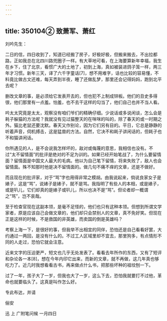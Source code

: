 ```yaml
---
---
---
```

title: 350104② 致萧军、萧红
---




刘吟先生：

二日的信，四日收到了，知道已经搬了房子，好极好极，但搬来搬去，不出拉都路，正如我总在北四川路兜圈子一样。有大草地可看，在上海要算新年幸福，我生在乡下，住了北京，看惯广大的土地了，初到上海，真如被装进鸽子笼一样，两三年才习惯。新年三天，译了六千字童话[7]，想不用难字，话也比较的容易懂，不料竟比做古文还难，每天弄到半夜，睡了还做乱梦，那里还会记得妈妈，跑到北平去呢？

删改文章的事，是必须给它发表开去的，但也犯不上制成锌板。他们的丑史多得很，他们那里有一点羞。怕羞，也不去干这样的勾当了，他们自己也并不当人看。

吟太太究竟是太太，观察没有咱们爷们的精确仔细。少说话或多说闲谈，怎么会是耗子躲猫的方法呢？我就没有见过猫整天的在咪咪的叫的，除了春天的或一时期之外。猫比老鼠还要沈默。春天又作别论，因为它们另有目的。平日，它总是静静的听着声音，伺机搏击，这是猛兽的方法。自然，它决不和耗子讲闲话的，但耗子也不和猫讲闲话。

你所遇见的人，是不会说我怎样坏的，敌对或侮蔑的意思，我相信也没有。不过“太不留情面”的批评是绝对的不足为训的。如果已经开始笔战了，为什么要留情面？留情面是中国文人最大的毛病。他以为自己笔下留情，将来失败了，敌人也会留情面。殊不知那时他是决不留情面的。做几句不痛不痒的文章，还是不做好。

而且现在的批评家，对于“骂”字也用得非常之模胡。由我说起来，倘说良家女子是婊子，这是“骂”，说婊子是婊子，就不是骂。我指明了有些人的本相，或是婊子，或是叭儿，它们却真的是婊子或叭儿，所以也决不是“骂”。但论者却一概谓之“骂”，岂不哀哉。

至于检查官现在这副本领，是毫不足怪的，他们也只有这种本领。但想到所谓文学家者，原是应该自己会做文章的，他们却只会禁别人的文章，真不免好笑。但现在正是这样的时候，不是救国的非英雄，而卖国的倒是英雄吗？

考察上海一下，是很好的事，但我举不出相宜的同伴，恐怕还是自己看看好罢，大约通过一两回，是没有什么的。不过工人区域里却不宜去，那里狗多，有点情形不同的人走过，恐怕它就会注意。

近来文字的压迫更严，短文也几乎无处发表了。看看去年所作的东西，又有了短评和杂论各一本[8]，想在今年内印它出来，而新的文章，就不再做，这几年真也够吃力了。近几时我想看看古书，再来做点什么书，把那些坏种的祖坟刨一下。

过了一年，孩子大了一岁，但我也大了一岁，这么下去，恐怕我就要打不过他，革命也就要临头了。这真是叫作怎么好。

专此布达，并请

俪安

迅 上 广附笔问候 一月四日